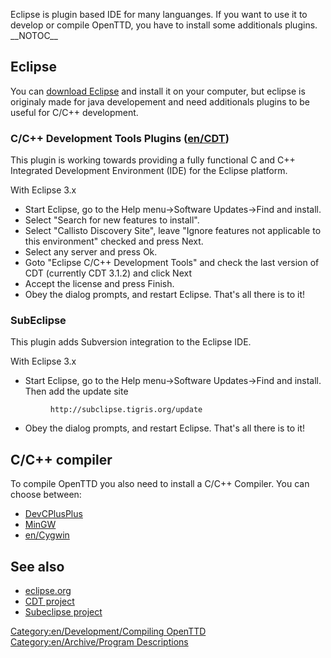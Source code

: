 [[Category:en/Development/Compiling OpenTTD]][[Category:en/Archive/Program Descriptions]]
Eclipse is plugin based IDE for many languanges. If you want to use it to develop or compile OpenTTD, you have to install some additionals plugins.
__NOTOC__
== Eclipse ==
You can [http://www.eclipse.org/downloads/ download Eclipse] and install it on your computer, but eclipse is originaly made for java developement and need additionals plugins to be useful for C/C++ development. 

=== C/C++ Development Tools Plugins ([[en/CDT]]) ===
This plugin is working towards providing a fully functional C and C++ Integrated Development Environment (IDE) for the Eclipse platform. 

;With Eclipse 3.x
* Start Eclipse, go to the Help menu->Software Updates->Find and install.
* Select "Search for new features to install".  
* Select "Callisto Discovery Site", leave "Ignore features not applicable to this environment" checked and press Next.
* Select any server and press Ok.
* Goto "Eclipse C/C++ Development Tools" and check the last version of CDT (currently CDT 3.1.2) and click Next
* Accept the license and press Finish.
* Obey the dialog prompts, and restart Eclipse. That's all there is to it!

=== SubEclipse ===
This plugin adds Subversion integration to the Eclipse IDE.

;With Eclipse 3.x
* Start Eclipse, go to the Help menu->Software Updates->Find and install. Then add the update site
*:<tt><nowiki>http://subclipse.tigris.org/update</nowiki></tt>
* Obey the dialog prompts, and restart Eclipse. That's all there is to it!


== C/C++ compiler ==
To compile OpenTTD you also need to install a C/C++ Compiler. You can choose between:
* [[en/Compiling on DevCPlusPlus|DevCPlusPlus]]
* [[en/Archive/Compilation and Ports/Compiling on Windows using MinGW|MinGW]]
* [[en/Cygwin]]

== See also ==
* [http://www.eclipse.org eclipse.org]
* [http://www.eclipse.org/cdt/ CDT project]
* [http://subclipse.tigris.org/ Subeclipse project]